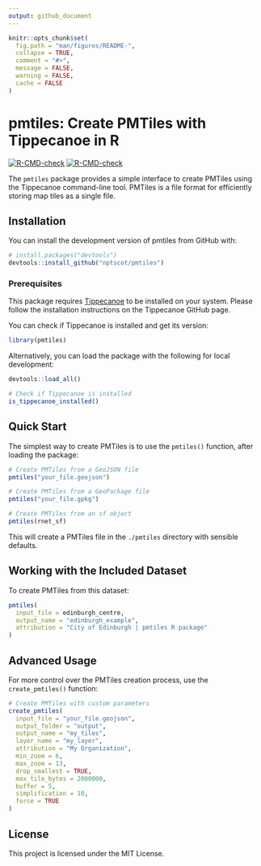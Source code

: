 ```yaml
---
output: github_document
---
```


<!-- README.md is generated from README.Rmd. Please edit that file -->

```r
knitr::opts_chunk$set(
  fig.path = "man/figures/README-",
  collapse = TRUE,
  comment = "#>",
  message = FALSE,
  warning = FALSE,
  cache = FALSE
)
```

# pmtiles: Create PMTiles with Tippecanoe in R

<!-- badges: start -->
[![R-CMD-check](https://github.com/nptscot/pmtiles/workflows/R-CMD-check/badge.svg)](https://github.com/nptscot/pmtiles/actions)
[![R-CMD-check](https://github.com/nptscot/pmtiles/actions/workflows/R-CMD-check.yaml/badge.svg)](https://github.com/nptscot/pmtiles/actions/workflows/R-CMD-check.yaml)
<!-- badges: end -->

The `pmtiles` package provides a simple interface to create PMTiles using the Tippecanoe command-line tool. PMTiles is a file format for efficiently storing map tiles as a single file.

## Installation

You can install the development version of pmtiles from GitHub with:

```r
# install.packages("devtools")
devtools::install_github("nptscot/pmtiles")
```

### Prerequisites

This package requires [Tippecanoe](https://github.com/felt/tippecanoe) to be installed on your system. Please follow the installation instructions on the Tippecanoe GitHub page.

You can check if Tippecanoe is installed and get its version:

```r
library(pmtiles)
```

Alternatively, you can load the package with the following for local development:

```r
devtools::load_all()
```

```r
# Check if Tippecanoe is installed
is_tippecanoe_installed()
```

## Quick Start

The simplest way to create PMTiles is to use the `pmtiles()` function, after loading the package:

```r
# Create PMTiles from a GeoJSON file
pmtiles("your_file.geojson")

# Create PMTiles from a GeoPackage file
pmtiles("your_file.gpkg")

# Create PMTiles from an sf object
pmtiles(rnet_sf)
```

This will create a PMTiles file in the `./pmtiles` directory with sensible defaults.

## Working with the Included Dataset

To create PMTiles from this dataset:

```r
pmtiles(
  input_file = edinburgh_centre,
  output_name = "edinburgh_example",
  attribution = "City of Edinburgh | pmtiles R package"
)
```

## Advanced Usage

For more control over the PMTiles creation process, use the `create_pmtiles()` function:

```r
# Create PMTiles with custom parameters
create_pmtiles(
  input_file = "your_file.geojson",
  output_folder = "output",
  output_name = "my_tiles",
  layer_name = "my_layer",
  attribution = "My Organization",
  min_zoom = 6,
  max_zoom = 13,
  drop_smallest = TRUE,
  max_tile_bytes = 2000000,
  buffer = 5,
  simplification = 10,
  force = TRUE
)
```

## License

This project is licensed under the MIT License. 
